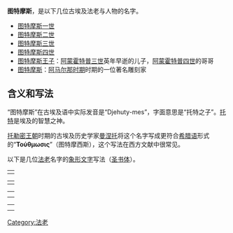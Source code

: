 '''图特摩斯'''，是以下几位古埃及法老与人物的名字。

* [[图特摩斯一世|图特摩斯一世]]
* [[图特摩斯二世|图特摩斯二世]]
* [[图特摩斯三世|图特摩斯三世]]
* [[图特摩斯四世|图特摩斯四世]]
* [[图特摩斯王子|图特摩斯王子]]：[[阿蒙霍特普三世|阿蒙霍特普三世]]英年早逝的儿子，[[阿蒙霍特普四世|阿蒙霍特普四世]]的哥哥
* [[图特摩斯(雕刻家)|图特摩斯]]：[[阿马尔那时期|阿马尔那时期]]时期的一位著名雕刻家
== 含义和写法 ==
“图特摩斯”在古埃及语中实际发音是“Djehuty-mes”，字面意思是“托特之子”。[[托特|托特]]是埃及的智慧之神。

[[托勒密王朝|托勒密王朝]]时期的古埃及历史学家[[曼涅托|曼涅托]]将这个名字写成更符合[[希腊语|希腊语]]形式的“'''Τούθμωσις'''”（图特摩西斯），这个写法在西方文献中很常见。

以下是几位[[法老|法老]]名字的[[象形文字|象形文字]]写法（[[圣书体|圣书体]]）。

{| style="float:left"
|{{Hiero/1cartouche|align=left|era=nk|name=图特摩斯一世|nomen=<hiero>G26-ms-s</hiero>}}
|}
{| style="float:left"
|{{Hiero/1cartouche|align=left|era=nk|name=图特摩斯二世|nomen=<hiero>G26-ms-s</hiero>}}
|}
{| style="float:left"
|{{Hiero/1cartouche|align=left|era=nk|name=图特摩斯三世|nomen=<hiero>G26-ms-s</hiero>}}
|-
|}
{| style="float:left"
|{{Hiero/1cartouche|align=left|era=nk|name=图特摩斯四世|nomen=<hiero>G26-ms-s</hiero>}}
|-
|}
{{clear}}
{{disambig|T|Cat=四字人名消歧义}}

[[Category:法老|Category:法老]]